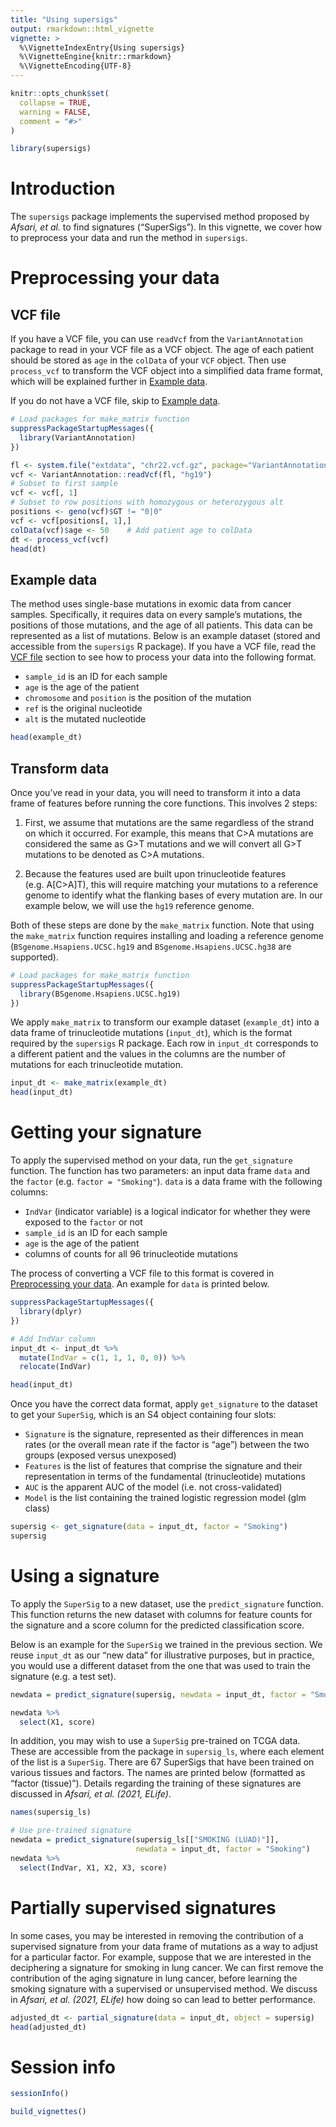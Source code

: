 ```yaml
---
title: "Using supersigs"
output: rmarkdown::html_vignette
vignette: >
  %\VignetteIndexEntry{Using supersigs}
  %\VignetteEngine{knitr::rmarkdown}
  %\VignetteEncoding{UTF-8}
---
```


```r
knitr::opts_chunk$set(
  collapse = TRUE,
  warning = FALSE,
  comment = "#>"
)
```

```r
library(supersigs)
```

# Introduction

The `supersigs` package implements the supervised method proposed by
*Afsari, et al.* to find signatures ("SuperSigs"). In this vignette, 
we cover how to preprocess your data and run the method in `supersigs`.

# Preprocessing your data

## VCF file

If you have a VCF file, you can use `readVcf` from the `VariantAnnotation` 
package to read in your VCF file as a VCF object. The age of each patient 
should be stored as `age` in the `colData` of your `VCF` object. Then use 
`process_vcf` to transform the VCF object into a simplified data frame 
format, which will be explained further in [Example data].

If you do not have a VCF file, skip to [Example data].

```r
# Load packages for make_matrix function
suppressPackageStartupMessages({
  library(VariantAnnotation)
})

fl <- system.file("extdata", "chr22.vcf.gz", package="VariantAnnotation")
vcf <- VariantAnnotation::readVcf(fl, "hg19") 
# Subset to first sample
vcf <- vcf[, 1]
# Subset to row positions with homozygous or heterozygous alt
positions <- geno(vcf)$GT != "0|0" 
vcf <- vcf[positions[, 1],]
colData(vcf)$age <- 50    # Add patient age to colData
dt <- process_vcf(vcf)
head(dt)
```

## Example data

The method uses single-base mutations in exomic data from cancer samples.
Specifically, it requires data on every sample's mutations, the positions
of those mutations, and the age of all patients. This data can be represented
as a list of mutations. Below is an example dataset (stored and accessible 
from the `supersigs` R package). If you have a VCF file, read the [VCF file]
section to see how to process your data into the following format. 

* `sample_id` is an ID for each sample
* `age` is the age of the patient
* `chromosome` and `position` is the position of the mutation
* `ref` is the original nucleotide
* `alt` is the mutated nucleotide 

```r
head(example_dt)
```

## Transform data

Once you've read in your data, you will need to transform it into a data 
frame of features before running the core functions. This involves 
2 steps:

1. First, we assume that mutations are the same regardless of the strand on 
which it occurred. For example, this means that C>A mutations are considered 
the same as G>T mutations and we will convert all G>T mutations to be denoted 
as C>A mutations.

2. Because the features used are built upon trinucleotide features 
(e.g. A[C>A]T), this will require matching your mutations to a reference genome
to identify what the flanking bases of every mutation are. In our example 
below, we will use the `hg19` reference genome.

Both of these steps are done by the `make_matrix` function. Note that using
the `make_matrix` function requires installing and loading a reference 
genome (`BSgenome.Hsapiens.UCSC.hg19` and `BSgenome.Hsapiens.UCSC.hg38` 
are supported).

```r
# Load packages for make_matrix function
suppressPackageStartupMessages({
  library(BSgenome.Hsapiens.UCSC.hg19)
})
```

We apply `make_matrix` to transform our example dataset (`example_dt`) into
a data frame of trinucleotide mutations (`input_dt`), which is the format 
required by the `supersigs` R package. Each row in `input_dt` corresponds to
a different patient and the values in the columns are the number of mutations
for each trinucleotide mutation.

```r
input_dt <- make_matrix(example_dt)
head(input_dt)
```

# Getting your signature

To apply the supervised method on your data, run the `get_signature` function.
The function has two parameters: an input data frame `data` and the `factor` 
(e.g. `factor = "Smoking"`). `data` is a data frame with the following columns:

* `IndVar` (indicator variable) is a logical indicator for whether they were
exposed to the `factor` or not
* `sample_id` is an ID for each sample
* `age` is the age of the patient
* columns of counts for all 96 trinucleotide mutations

The process of converting a VCF file to this format is covered in 
[Preprocessing your data]. An example for `data` is printed below.

```r
suppressPackageStartupMessages({
  library(dplyr)
})

# Add IndVar column
input_dt <- input_dt %>%
  mutate(IndVar = c(1, 1, 1, 0, 0)) %>%
  relocate(IndVar)

head(input_dt)
```

Once you have the correct data format, apply `get_signature` to the 
dataset to get your `SuperSig`, which is an S4 object containing four slots:

* `Signature` is the signature, represented as their differences in mean 
rates (or the overall mean rate if the factor is "age") between the two groups
(exposed versus unexposed)
* `Features` is the list of features that comprise the signature and their 
representation in terms of the fundamental (trinucleotide) mutations
* `AUC` is the apparent AUC of the model (i.e. not cross-validated)
* `Model` is the list containing the trained logistic regression model 
(glm class)

```r
supersig <- get_signature(data = input_dt, factor = "Smoking")
supersig
```

# Using a signature

To apply the `SuperSig` to a new dataset, use the `predict_signature` function.
This function returns the new dataset with columns for feature counts for the 
signature and a score column for the predicted classification score.

Below is an example for the `SuperSig` we trained in the previous section. We 
reuse `input_dt` as our "new data" for illustrative purposes, but in 
practice, you would use a different dataset from the one that was used to 
train the signature (e.g. a test set).

```r
newdata = predict_signature(supersig, newdata = input_dt, factor = "Smoking")

newdata %>%
  select(X1, score)
```

In addition, you may wish to use a `SuperSig` pre-trained on TCGA data. 
These are accessible from the package in `supersig_ls`, where each element
of the list is a `SuperSig`. There are 67 SuperSigs that have been trained 
on various tissues and factors. The names are printed below (formatted as 
"factor (tissue)"). Details regarding the training of these signatures are 
discussed in *Afsari, et al. (2021, ELife)*.

```r
names(supersig_ls)
```

```r
# Use pre-trained signature
newdata = predict_signature(supersig_ls[["SMOKING (LUAD)"]], 
                            newdata = input_dt, factor = "Smoking")
newdata %>%
  select(IndVar, X1, X2, X3, score)
```


# Partially supervised signatures

In some cases, you may be interested in removing the contribution of a 
supervised signature from your data frame of mutations as a way to adjust 
for a particular factor. For example, suppose that we are interested in the
deciphering a signature for smoking in lung cancer. We can first remove the 
contribution of the aging signature in lung cancer, before learning the 
smoking signature with a supervised or unsupervised method.
We discuss in *Afsari, et al. (2021, ELife)* how doing so can lead to 
better performance.

```r
adjusted_dt <- partial_signature(data = input_dt, object = supersig)
head(adjusted_dt)
```

# Session info

```r
sessionInfo()
```

```r
build_vignettes()
```

